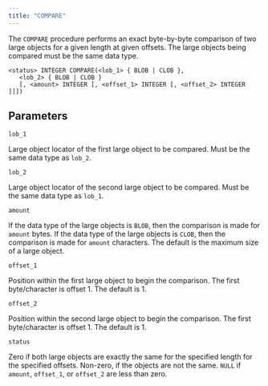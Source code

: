 ```yaml
---
title: "COMPARE"
---
```


The `COMPARE` procedure performs an exact byte-by-byte comparison of two large objects for a given length at given offsets. The large objects being compared must be the same data type.

```text
<status> INTEGER COMPARE(<lob_1> { BLOB | CLOB },
   <lob_2> { BLOB | CLOB }
   [, <amount> INTEGER [, <offset_1> INTEGER [, <offset_2> INTEGER ]]])
```

## Parameters

`lob_1`

 Large object locator of the first large object to be compared. Must be the same data type as `lob_2`.

`lob_2`

 Large object locator of the second large object to be compared. Must be the same data type as `lob_1`.

`amount`

 If the data type of the large objects is `BLOB`, then the comparison is made for `amount` bytes. If the data type of the large objects is `CLOB`, then the comparison is made for `amount` characters. The default is the maximum size of a large object.

`offset_1`

 Position within the first large object to begin the comparison. The first byte/character is offset 1. The default is 1.

`offset_2`

 Position within the second large object to begin the comparison. The first byte/character is offset 1. The default is 1.

`status`

 Zero if both large objects are exactly the same for the specified length for the specified offsets. Non-zero, if the objects are not the same. `NULL` if `amount`, `offset_1`, or `offset_2` are less than zero.
